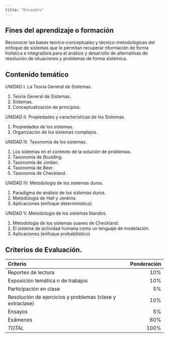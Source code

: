 ```yaml
---
title: "Encuadre"
---
```


## Fines del aprendizaje o formación

Reconocer las bases teoríco-conceptuales y técnico-metodológicas del enfoque de sistemas que le permitan recuperar nformación de forma holística e integradora para el análisis y desarrollo de alternativas de resolución de situaciones y problemas de forma sistémica.

## Contenido temático

UNIDAD I. La Teoría General de Sistemas.

1. Teoría General de Sistemas.
2. Sistemas.
3. Conceptualización de principios.
  
UNIDAD II. Propiedades y características de los Sistemas.

1. Propiedades de los sistemas.
2. Organización de los sistemas complejos.

UNIDAD III. Taxonomía de los sistemas.

1. Los sistemas en el contexto de la solución de  problemas.
2. Taxonomía de Boulding.
3. Taxonomía de Jordan.
4. Taxonomía de Beer.
5. Taxonomía de Checkland.

UNIDAD IV. Metodología de los sistemas duros.

1. Paradigma de análisis de los sistemas duros.
2. Metodología de Hall y Jenkins.
3. Aplicaciones (enfoque determinístico).

UNIDAD V. Metodología de los sistemas blandos.

1. Metodología de los sistemas suaves de Checkland.
2. El sistema de actividad humana como un lenguaje de modelación.
3. Aplicaciones (enfoque probabilístico)

## Criterios de Evaluación.

Criterio | Ponderación
:---|---:
Reportes de lectura | 10%
Exposición temática o de trabajos | 10%
Participación en clase | 5%
Resolución de ejercicios y problemas (clase y extraclase) | 10%
Ensayos | 5%
Exámenes | 60%
_TOTAL_ | 100%
